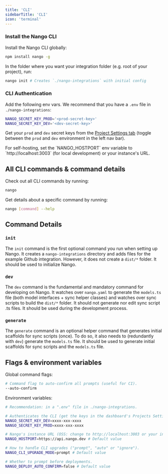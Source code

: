 ```yaml
---
title: 'CLI'
sidebarTitle: 'CLI'
icon: 'terminal'
---
```


### Install the Nango CLI

Install the Nango CLI globally: 
```bash
npm install nango -g
```

In the folder where you want your integration folder (e.g. root of your project), run:
```bash
nango init # Creates `./nango-integrations` with initial config
```

### CLI Authentication

Add the following env vars. We recommend that you have a `.env` file in `./nango-integrations`:
```bash
NANGO_SECRET_KEY_PROD='<prod-secret-key>'
NANGO_SECRET_KEY_DEV='<dev-secret-key>'
```

Get your `prod` and `dev` secret keys from the [Project Settings tab](https://app.nango.dev/project-settings) (toggle between the `prod` and `dev` environment in the left nav bar).

<Info>
For self-hosting, set the `NANGO_HOSTPORT` env variable to `http://localhost:3003` (for local development) or your instance's URL.
</Info>

## All CLI commands & command details

Check out all CLI commands by running: 
```bash
nango
```

Get details about a specific command by running: 
```bash
nango [command] --help
```

## Command Details

### `init`
The `init` command is the first optional command you run when setting up Nango. It creates a `nango-integrations` directory and adds files for the example Github integration. However, it does not create a `dist/*` folder. It should be used to initialize Nango.

### `dev`
The `dev` command is the fundamental and mandatory command for developing on Nango. It watches over `nango.yaml` to generate the `models.ts` file (both model interfaces + sync helper classes) and watches over sync scripts to build the `dist/*` folder. It should not generate nor edit sync script .ts files. It should be used during the development process.

### `generate`
The `generate` command is an optional helper command that generates initial scaffolds for sync scripts (once). To do so, it also needs to (redundantly with `dev`) generate the `models.ts` file. It should be used to generate initial scaffolds for sync scripts and the `models.ts` file.

## Flags & environment variables

Global command flags:

```bash
# Command flag to auto-confirm all prompts (useful for CI).
--auto-confirm 
```

Environment variables:
```bash
# Recommendation: in a ".env" file in ./nango-integrations.

# Authenticates the CLI (get the keys in the dashboard's Projects Settings).
NANGO_SECRET_KEY_DEV=xxxx-xxx-xxxx
NANGO_SECRET_KEY_PROD=xxxx-xxx-xxxx

# Nango's instance URL (OSS: change to http://localhost:3003 or your instance URL).
NANGO_HOSTPORT=https://api.nango.dev # Default value

# How to handle CLI upgrades ("prompt", "auto" or "ignore").
NANGO_CLI_UPGRADE_MODE=prompt # Default value

# Whether to prompt before deployments.
NANGO_DEPLOY_AUTO_CONFIRM=false # Default value
```


